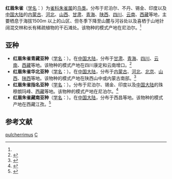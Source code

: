 {{Speciesbox
| name = 红眉朱雀
| status = LC
| status_system = IUCN3.1
| status_ref = <ref>{{IUCN|id=106008857 |title=''Carpodacus pulcherrimus'' |assessor=BirdLife International |assessor-link=BirdLife International |version=2012.1 |year=2012 |accessdate=16 July 2012}}</ref>
| image = Beautiful Rosefinch - Eaglenest - India FJ0A7692 (34246361826).jpg
| genus = Carpodacus
| species = pulcherrimus
| authority = (Moore)<ref name='id4157'>{{cite web| url =http://www.bioinfo.cn/db05/BjdwSpecies.php?action=view&id=4157| title =红眉朱雀| work =《中国动物物种编目数据库》| publisher =中国科学院微生物研究所| author =中国科学院动物研究所| accessdate =2009-04-04| deadurl =yes| archiveurl =https://web.archive.org/web/20160305060238/http://www.bioinfo.cn/db05/BjdwSpecies.php?action=view&id=4157| archivedate =2016-03-05}}</ref>
}}

'''红眉朱雀'''（[[学名|学名]]：{{lang|la|''Carpodacus pulcherrimus''}}）为[[雀科|雀科]][[朱雀属|朱雀属]]的[[鸟类|鸟类]]。分布于尼泊尔、不丹、锡金、印度以及[[中国大陆|中国大陆]]的[[内蒙古|内蒙古]]、[[河北|河北]]、[[山西|山西]]、[[甘肃|甘肃]]、[[青海|青海]]、[[陕西|陕西]]、[[四川|四川]]、[[云南|云南]]、[[西藏|西藏]]等地，主要栖息于海拔1500m 以上的山区、但冬季下降至山麓与河谷处以及喜栖于山地针阔混交林和长有稀疏植物的干石滩处。该物种的模式产地在尼泊尔。<ref name='id4157'/>

==亚种==
*'''红眉朱雀青藏亚种'''（[[学名|学名]]：{{lang|la|''Carpodacus pulcherrimus argyrophrys''}}）。在[[中国大陆|中国大陆]]，分布于[[甘肃|甘肃]]、[[青海|青海]]、[[四川|四川]]、[[云南|云南]]、[[西藏|西藏]]等地。该物种的模式产地在四川康定和云南增口。<ref name='id4158'>{{cite web| url =http://www.bioinfo.cn/db05/BjdwSpecies.php?action=view&id=4158| title =红眉朱雀青藏亚种| work =《中国动物物种编目数据库》| publisher =中国科学院微生物研究所| author =中国科学院动物研究所| accessdate =2009-04-04| deadurl =yes| archiveurl =https://web.archive.org/web/20160305055519/http://www.bioinfo.cn/db05/BjdwSpecies.php?action=view&id=4158| archivedate =2016-03-05}}</ref>
*'''红眉朱雀华北亚种'''（[[学名|学名]]：{{lang|la|''Carpodacus pulcherrimus davidianus''}}）。在[[中国大陆|中国大陆]]，分布于[[内蒙古|内蒙古]]、[[河北|河北]]、[[北京|北京]]、[[山西|山西]]、[[陕西|陕西]]等地。该物种的模式产地在陕西山中或内蒙古南部。<ref name='id4159'>{{cite web| url =http://www.bioinfo.cn/db05/BjdwSpecies.php?action=view&id=4159| title =红眉朱雀华北亚种| work =《中国动物物种编目数据库》| publisher =中国科学院微生物研究所| author =中国科学院动物研究所| accessdate =2009-04-04| deadurl =yes| archiveurl =https://web.archive.org/web/20160305022333/http://www.bioinfo.cn/db05/BjdwSpecies.php?action=view&id=4159| archivedate =2016-03-05}}</ref>
*'''红眉朱雀指名亚种'''（[[学名|学名]]：{{lang|la|''Carpodacus pulcherrimus pulcherrimus''}}）。分布于尼泊尔、锡金、印度以及[[中国大陆|中国大陆]]的珠穆朗玛峰、[[西藏|西藏]]等地。该物种的模式产地在尼泊尔。<ref name='id4160'>{{cite web| url =http://www.bioinfo.cn/db05/BjdwSpecies.php?action=view&id=4160| title =红眉朱雀指名亚种| work =《中国动物物种编目数据库》| publisher =中国科学院微生物研究所| author =中国科学院动物研究所| accessdate =2009-04-04| deadurl =yes| archiveurl =https://web.archive.org/web/20160305004747/http://www.bioinfo.cn/db05/BjdwSpecies.php?action=view&id=4160| archivedate =2016-03-05}}</ref>
*'''红眉朱雀藏南亚种'''（[[学名|学名]]：{{lang|la|''Carpodacus pulcherrimus waltoni''}}）。在[[中国大陆|中国大陆]]，分布于西昌等地。该物种的模式产地在西藏江孜。<ref name='id4161'>{{cite web| url =http://www.bioinfo.cn/db05/BjdwSpecies.php?action=view&id=4161| title =红眉朱雀藏南亚种| work =《中国动物物种编目数据库》| publisher =中国科学院微生物研究所| author =中国科学院动物研究所| accessdate =2009-04-04| deadurl =yes| archiveurl =https://web.archive.org/web/20160305064426/http://www.bioinfo.cn/db05/BjdwSpecies.php?action=view&id=4161| archivedate =2016-03-05}}</ref>

== 参考文献 ==
{{reflist}}
{{Taxonbar|from=Q221330}}

[[Category:朱雀属|pulcherrimus]]
[[Category:1856年描述的鸟类|C]]